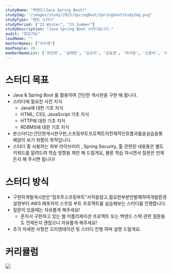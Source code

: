 ```yaml
---
studyName: "백엔드(Java Spring Boot)"
studyImg: "/images/study/2023/SpringBoot/SpringbootStudyImg.png"
studyType: "멘토 스터디"
studyPeriod: ["23 Winter", "23 Summer"]
studyDescription: "Java Spring Boot 스터디입니다."
audit: "청강가능"
leadName: ""
mentorNames: ["이수영"]
maxPeople: 20
memberNameList: ['최진혁', '김재헌', '김규리', '성효경', '박사랑', '신웅비', '이효원', '정도은', '이다은', '이용훈', '박지용', '고진영', '추경연', '황은지', '김혜진', '조혜린', '윤장욱', '이준호', '고솔미', '김수빈', '서현아', '임가겸', '박수정', '노성원', '이찬', '박영우', '진현오', '홍석준', '조윤주', '김예빈', '조민채', '안송희', '김하진', '김응진', '김재헌', '이준혁', '이예림', '홍여준', '조혜린', '강다빈', '박준규']
---
```


# 스터디 목표
- Java & Spring Boot 를 활용하여 간단한 게시판을 구현 해 봅니다.
- 스터디에 필요한 사전 지식
	- Java에 대한 기초 지식
	- HTML, CSS, JavaScript 기초 지식
	- HTTP에 대한 기초 지식
	- RDBMS에 대한 기초 지식
- 본스터디는간단한게시판구현,스프링부트프로젝트의전체적인흐름과틀을실습을통해알아 보기 위함이 목적입니다.
- 스터디 중 사용하는 외부 라이브러리 , Spring Security, 툴 관련된 내용들은 별도 키워드를 알려드려 학습 방향을 제안 해 드릴게요, 물론 학습 하시면서 질문은 언제든지 해 주시면 됩니다!


# 스터디 방식

- 구현하게될게시판은“점프투스프링부트”서적을참고,필요한부분만발췌하여개발환경설정부터 AWS 배포까지 스프링 부트 프로젝트를 실습해보는 스터디를 진행합니다.
- 질문이 있을때는 자유롭게 해주세요!
	- 혼자서 구현하고 있는 웹 어플리케이션 프로젝트 또는 백엔드 스택 관련 질문들도 언제든지 괜찮으니 자유롭게 해주세요!
- 추가 자세한 사항은 오리엔테이션 및 스터디 진행 하며 설명 드릴게요.

# 커리큘럼

![](/images/study/2023/SpringBoot/springboot.png)